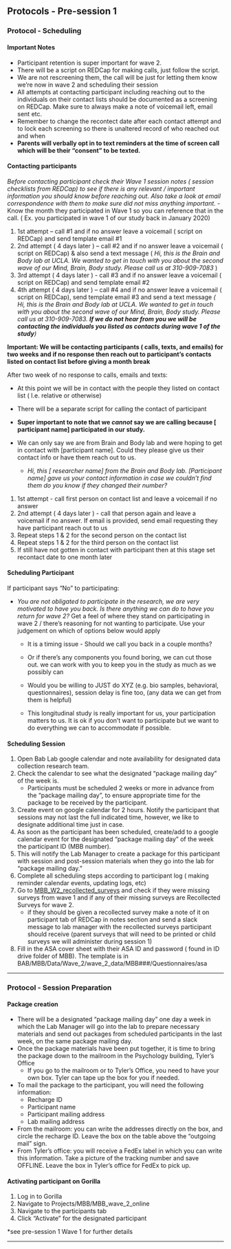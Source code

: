 ## Protocols - Pre-session 1 


### Protocol - Scheduling 


#### Important Notes 


- Participant retention is super important for wave 2.
- There will be a script on REDCap for making calls, just follow the script.
- We are not rescreening them, the call will be just for letting them know we're now in wave 2 and scheduling their session
- All attempts at contacting participant including reaching out to the individuals on their contact lists should be documented as a screening on REDCap. Make sure to always make a note of voicemail left, email sent etc.
- Remember to change the recontect date after each contact attempt and to lock each screening so there is unaltered record of who reached out and when 
- **Parents will verbally opt in to text reminders at the time of screen call which will be their “consent” to be texted.**


#### Contacting participants 


*Before contacting participant check their Wave 1 session notes ( session checklists from REDCap) to see if there is any relevant / important information you should know before reaching out. Also take a look at email correspondence with them to make sure did not miss anything important.*
  - Know the month they participated in Wave 1 so you can reference that in the call. ( Ex. you participated in wave 1 of our study back in January 2020) 


1) 1st attempt – call #1 and if no answer leave a voicemail ( script on REDCap) and send template email #1
2) 2nd attempt ( 4 days later ) – call #2 and if no answer leave a voicemail ( script on REDCap) & also send a text message ( *Hi, this is the Brain and Body lab at UCLA. We wanted to get in touch with you about the second wave of our Mind, Brain, Body study. Please call us at 310-909-7083* )
3) 3rd attempt ( 4 days later ) - call #3 and if no answer leave a voicemail ( script on REDCap) and send template email #2
4) 4th attempt ( 4 days later ) – call #4 and if no answer leave a voicemail ( script on REDCap), send template email #3 and send a text message *( Hi, this is the Brain and Body lab at UCLA. We wanted to get in touch with you about the second wave of our Mind, Brain, Body study. Please call us at 310-909-7083. **If we do not hear from you we will be contacting the individuals you listed as contacts during wave 1 of the study**)*


**Important: We will be contacting participants ( calls, texts, and emails) for two weeks and if no response then reach out to participant's contacts listed on contact list before giving a month break**

After two week of no response to calls, emails and texts:

- At this point we will be in contact with the people they listed on contact list ( I.e. relative or otherwise)

- There will be a separate script for calling the contact of participant

- **Super important to note that we *cannot* say we are calling because [ participant name] participated in our study.**

- We can only say we are from Brain and Body lab and were hoping to get in contact with [participant name]. Could they please give us their contact info or have them reach out to us.

  - *Hi, this [ researcher name] from the Brain and Body lab. [Participant name] gave us your contact information in case we couldn’t find them do you know if they changed their number?*


1) 1st attempt - call first person on contact list and leave a voicemail if no answer
2) 2nd attempt ( 4 days later ) - call that person again and leave a voicemail if no answer. If email is provided, send email requesting they have participant reach out to us
3) Repeat steps 1 & 2 for the second person on the contact list
4) Repeat steps 1 & 2 for the third person on the contact list
5) If still have not gotten in contact with participant then at this stage set recontact date to one month later


#### Scheduling Participant


If participant says “No” to participating:

- *You are not obligated to participate in the research, we are very motivated to have you back. Is there anything we can do to have you return for wave 2? * Get a feel of where they stand on participating in wave 2 / there's reasoning for not wanting to participate. Use your judgement on which of options below would apply

  - It is a timing issue - Should we call you back in a couple months?

  - Or if there's any components you found boring, we can cut those out. we can work with you to keep you in the study as much as we possibly can

  - Would you be willing to JUST do XYZ (e.g. bio samples, behavioral, questionnaires), session delay is fine too, (any data we can get from them is helpful)

  - This longitudinal study is really important for us, your participation matters to us. It is ok if you don't want to participate but we want to do everything we can to accommodate if possible.


#### Scheduling Session


1. Open Bab Lab google calendar and note availability for designated data collection research team.
2. Check the calendar to see what the designated "package mailing day" of the week is.
    - Participants must be scheduled 2 weeks or more in advance from the "package mailing day", to ensure appropriate time for the package to be received by the participant.
3. Create event on google calendar for 2 hours. Notify the participant that sessions may not last the full indicated time, however, we like to designate additional time just in case.
4. As soon as the participant has been scheduled, create/add to a google calendar event for the designated "package mailing day" of the week the participant ID (MBB number).
5. This will notify the Lab Manager to create a package for this participant with session and post-session materials when they go into the lab for "package mailing day."
6. Complete all scheduling steps according to participant log ( making reminder calendar events, updating logs, etc)
7. Go to [MBB_W2_recollected_surveys](https://app.box.com/file/788366897927) and check if they were missing surveys from wave 1 and if any of their missing surveys are Recollected Surveys for wave 2.
    - if they should be given a recollected survey make a note of it on participant tab of REDCap in notes section and send a slack message to lab manager with the recollected surveys participant should receive (parent surveys that will need to be printed or child surveys we will administer during session 1)
8. Fill in the ASA cover sheet with their ASA ID and password ( found in ID drive folder of MBB). The template is in BAB/MBB/Data/Wave_2/wave_2_data/MBB###/Questionnaires/asa

----------  

### Protocol - Session Preparation  


#### Package creation 

- There will be a designated "package mailing day" one day a week in which the Lab Manager will go into the lab to prepare necessary materials and send out packages from scheduled participants in the last week, on the same package mailing day. 
- Once the package materials have been put together, it is time to bring the package down to the mailroom in the Psychology building, Tyler's Office 
    - If you go to the mailroom or to Tyler's Office, you need to have your own box. Tyler can tape up the box for you if needed. 
- To mail the package to the participant, you will need the following information: 
    - Recharge ID 
    - Participant name 
    - Participant mailing address 
    - Lab mailing address 
- From the mailroom: you can write the addresses directly on the box, and circle the recharge ID. Leave the box on the table above the "outgoing mail" sign.  
- From Tyler's office: you will receive a FedEx label in which you can write this information. Take a picture of the tracking number and save OFFLINE. Leave the box in Tyler's office for FedEx to pick up.  


#### Activating participant on Gorilla 

1. Log in to Gorilla 
2. Navigate to Projects/MBB/MBB_wave_2_online 
3. Navigate to the participants tab 
4. Click "Activate" for the designated participant 

*see pre-session 1 Wave 1 for further details  

--------------